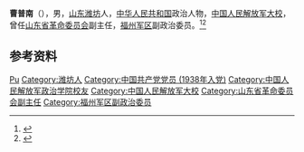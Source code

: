 '''曹普南'''（{{bd|1919年||1993年|6月8日}}），男，[[山东|山东]][[潍坊|潍坊]]人，[[中华人民共和国|中华人民共和国]]政治人物，[[中国人民解放军大校|中国人民解放军大校]]，曾任[[山东省革命委员会|山东省革命委员会]]副主任，[[福州军区|福州军区]]副政治委员。<ref>{{Cite web|title=曹普南将军|url=http://www.sdjj.org/jartical.asp?id=3779|accessdate=2020-08-15|work=山东将军网|archive-date=2017-03-04|archive-url=https://web.archive.org/web/20170304142003/http://sdjj.org/jartical.asp?id=3779|dead-url=no}}</ref><ref>{{Cite book|title=中华人民共和国职官志|author=何虎生, 李耀东, 向常福主编|publisher=中国社会出版社|year=2003|isbn=9787800883934|location=北京|pages=}}</ref>

== 参考资料 ==
{{reflist}}

{{中国人物小作品}}

{{Authority control}}
{{DEFAULTSORT:Cao曹}}
[[Category:曹姓|Pu]]
[[Category:潍坊人|Category:潍坊人]]
[[Category:中国共产党党员_(1938年入党)|Category:中国共产党党员 (1938年入党)]]
[[Category:中国人民解放军政治学院校友|Category:中国人民解放军政治学院校友]]
[[Category:中国人民解放军大校|Category:中国人民解放军大校]]
[[Category:山东省革命委员会副主任|Category:山东省革命委员会副主任]]
[[Category:福州军区副政治委员|Category:福州军区副政治委员]]